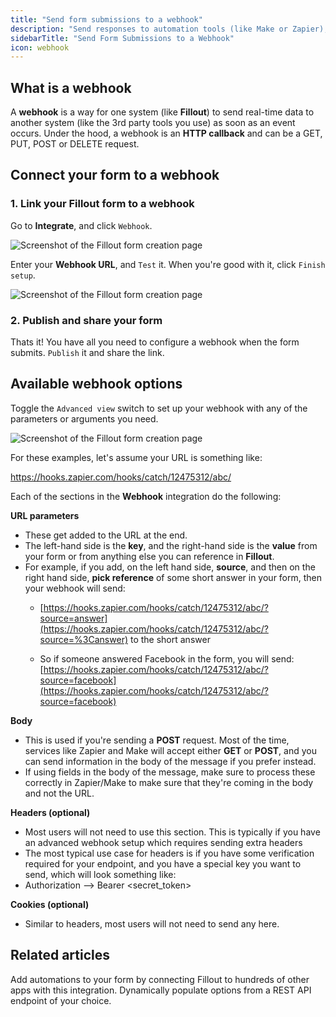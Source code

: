 ```yaml
---
title: "Send form submissions to a webhook"
description: "Send responses to automation tools (like Make or Zapier), or any other Webhook endpoint you may have."
sidebarTitle: "Send Form Submissions to a Webhook"
icon: webhook
---
```


## What is a webhook

A **webhook** is a way for one system (like **Fillout**) to send real-time data to another system (like the 3rd party tools you use) as soon as an event occurs. Under the hood, a webhook is an **HTTP callback** and can be a GET, PUT, POST or DELETE request.

## Connect your form to a webhook

### 1. **Link your Fillout form to** a webhook

Go to **Integrate**, and click `Webhook`.

<Frame>
  <img src="/images/Screenshot2025-02-10at12.49.44PM.png" alt="Screenshot of the Fillout form creation page" />
</Frame>

Enter your **Webhook URL**, and `Test` it. When you're good with it, click `Finish setup`.

<Frame>
  <img src="/images/Screenshot2025-02-10at12.51.28PM.png" alt="Screenshot of the Fillout form creation page" />
</Frame>

### 2. Publish and share your form

Thats it\! You have all you need to configure a webhook when the form submits. `Publish` it and share the link.

## Available webhook options

Toggle the `Advanced view` switch to set up your webhook with any of the parameters or arguments you need.

<Frame>
  <img src="/images/Screenshot2025-02-10at12.52.00PM.png" alt="Screenshot of the Fillout form creation page" />
</Frame>

For these examples, let's assume your URL is something like:

https://hooks.zapier.com/hooks/catch/12475312/abc/


Each of the sections in the **Webhook** integration do the following:

**URL parameters**

- These get added to the URL at the end.
- The left-hand side is the **key**, and the right-hand side is the **value** from your form or from anything else you can reference in **Fillout**.
- For example, if you add, on the left hand side, **source**, and then on the right hand side, **pick reference** of some short answer in your form, then your webhook will send:
    - [https://hooks.zapier.com/hooks/catch/12475312/abc/?source=answer](https://hooks.zapier.com/hooks/catch/12475312/abc/?source=%3Canswer) to the short answer

    - So if someone answered Facebook in the form, you will send: [https://hooks.zapier.com/hooks/catch/12475312/abc/?source=facebook](https://hooks.zapier.com/hooks/catch/12475312/abc/?source=facebook)

**Body**

- This is used if you're sending a **POST** request. Most of the time, services like Zapier and Make will accept either **GET** or **POST**, and you can send information in the body of the message if you prefer instead.
- If using fields in the body of the message, make sure to process these correctly in Zapier/Make to make sure that they're coming in the body and not the URL.

**Headers (optional)**

- Most users will not need to use this section. This is typically if you have an advanced webhook setup which requires sending extra headers
- The most typical use case for headers is if you have some verification required for your endpoint, and you have a special key you want to send, which will look something like:
- Authorization --> Bearer \<secret_token\>

**Cookies (optional)**

- Similar to headers, most users will not need to send any here.

## **Related articles**

<CardGroup cols={3}>
  <Card title="Connect Fillout to hundreds of other apps with Zapier" href="/help/zapier" icon="bolt" iconType="regular" color="#FFC738">
    Add automations to your form by connecting Fillout to hundreds of other apps with this integration.
  </Card>
  <Card title="Populate dropdowns options with a webhook" href="/help/dynamic-form-dropdowns" icon="list-dropdown" iconType="regular" color="#FFC738">
    Dynamically populate options from a REST API endpoint of your choice.
  </Card>
</CardGroup>

